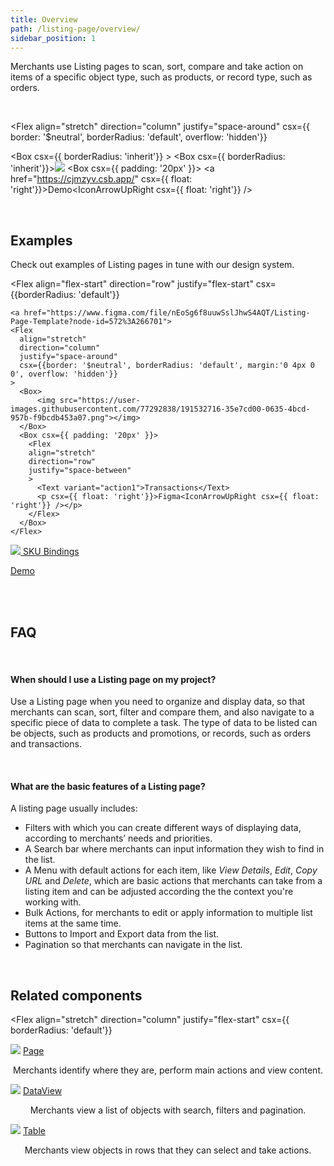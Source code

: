 ```yaml
---
title: Overview
path: /listing-page/overview/
sidebar_position: 1
---
```



Merchants use Listing pages to scan, sort, compare and take action on items of a specific object type, such as products, or record type, such as orders.

<br />

<Flex
  align="stretch"
  direction="column"
  justify="space-around"
  csx={{ border: '$neutral', borderRadius: 'default', overflow: 'hidden'}}
>
  <Box csx={{ borderRadius: 'inherit'}} >
      <Box csx={{ borderRadius: 'inherit'}}><a href="https://cjmzyv.csb.app/"><img src="https://user-images.githubusercontent.com/77292838/191526389-e0a97572-e01b-422a-8a96-56410d1f1e68.png"></img></a></Box>
  </Box>
  <Box csx={{ padding: '20px' }}>
    <Flex
    align="stretch"
    direction="row"
    justify="flex-end"
    >
      <a href="https://cjmzyv.csb.app/" csx={{ float: 'right'}}>Demo<IconArrowUpRight csx={{ float: 'right'}} /></a>
    </Flex>
  </Box>
</Flex>

<br />

## Examples

Check out examples of Listing pages in tune with our design system.

<Flex
  align="flex-start"
  direction="row"
  justify="flex-start"
  csx={{borderRadius: 'default'}}
>
    <a href="https://www.figma.com/file/nEoSg6f8uuwSslJhwS4AQT/Listing-Page-Template?node-id=572%3A266701">
    <Flex
      align="stretch"
      direction="column"
      justify="space-around"
      csx={{border: '$neutral', borderRadius: 'default', margin:'0 4px 0 0', overflow: 'hidden'}}
    >
      <Box>
          <img src="https://user-images.githubusercontent.com/77292838/191532716-35e7cd00-0635-4bcd-957b-f9bcdb453a07.png"></img>
      </Box>
      <Box csx={{ padding: '20px' }}>
        <Flex
        align="stretch"
        direction="row"
        justify="space-between"
        >
          <Text variant="action1">Transactions</Text>
          <p csx={{ float: 'right'}}>Figma<IconArrowUpRight csx={{ float: 'right'}} /></p>
        </Flex>
      </Box>
    </Flex>
  </a>
  <a href="https://storecomponents.myvtex.com/admin/sku-binding/">
    <Flex
      align="stretch"
      direction="column"
      justify="space-around"
      csx={{border: '$neutral', borderRadius: 'default', margin:'0 0 0 4px',overflow: 'hidden'}}
    >
      <Box>
          <img src="https://user-images.githubusercontent.com/77292838/191532881-15be5b13-8f8e-4bc4-99a9-1086e1aa51e3.png"></img>
      </Box>
      <Box csx={{ padding: '20px' }}>
        <Flex
        align="stretch"
        direction="row"
        justify="space-between"
        >
          <Text variant="action1">SKU Bindings</Text>
          <p csx={{ float: 'right'}}>Demo<IconArrowUpRight csx={{ float: 'right'}} /></p>
        </Flex>
      </Box>
    </Flex>
  </a>
</Flex>

<br />
<br />

## FAQ

<br />

#### When should I use a Listing page on my project?

Use a Listing page when you need to organize and display data, so that merchants can scan, sort, filter and compare them, and also navigate to a specific piece of data to complete a task. The type of data to be listed can be objects, such as products and promotions, or records, such as orders and transactions.

<br />

#### What are the basic features of a Listing page?

A listing page usually includes:

- Filters with which you can create different ways of displaying data, according to merchants’ needs and priorities.
- A Search bar where merchants can input information they wish to find in the list.
- A Menu with default actions for each item, like *View Details*, *Edit*, *Copy URL* and *Delete*, which are basic actions that merchants can take from a listing item and can be adjusted according the the context you're working with.
- Bulk Actions, for merchants to edit or apply information to multiple list items at the same time.
- Buttons to Import and Export data from the list.
- Pagination so that merchants can navigate in the list.

<br />

## Related  components

<Flex
  align="stretch"
  direction="column"
  justify="flex-start"
  csx={{ borderRadius: 'default'}}
>
  <Box>
    <Flex
    align="center"
    direction="row"
    justify="flex-start"
    >
        <Box csx={{ width: '115px', height: '64px', left: '336px', top: '1884px'}}><a href="https://admin-ui.vercel.app/components/page"><img src="https://user-images.githubusercontent.com/77292838/191536013-c0245589-139a-423d-928a-d13cad37d57b.png"></img></a></Box>
        <Box csx={{ padding: '30px'}}>
          <Flex
          align="flex-start"
          direction="column"
          justify="flex-end"
          >
            <a href="https://admin-ui.vercel.app/components/page" csx={{ float: 'right'}}>Page<IconArrowUpRight csx={{ float: 'right'}} /></a>
            <p>Merchants identify where they are, perform main actions and view content.</p>
          </Flex>
        </Box>
    </Flex>
  </Box>
    <Box>
    <Flex
    align="center"
    direction="row"
    justify="flex-start"
    >
      <Box csx={{ width: '115px', height: '64px', left: '336px', top: '1884px'}}><a href="https://admin-ui.vercel.app/components/data-view"><img src="https://user-images.githubusercontent.com/77292838/191536027-945041fc-6f1b-4aef-94a5-3edddf9717bc.png"></img></a></Box>
      <Box csx={{ padding: '30px'}}>
        <Flex
        align="flex-start"
        direction="column"
        justify="flex-end"
        >
          <a href="https://admin-ui.vercel.app/components/data-view" csx={{ float: 'right'}}>DataView<IconArrowUpRight csx={{ float: 'right'}} /></a>
          <p>Merchants view a list of objects with search, filters and pagination.</p>
        </Flex>
      </Box>
    </Flex>
  </Box>
    <Box>
    <Flex
    align="center"
    direction="row"
    justify="flex-start"
    >
      <Box csx={{ width: '115px', height: '64px', left: '336px', top: '1884px'}}><a href="https://admin-ui.vercel.app/components/table"><img src="https://user-images.githubusercontent.com/77292838/191536020-026aee3f-1356-4d05-9e79-224ab3268039.png"></img></a></Box>
      <Box csx={{ padding: '30px'}}>
        <Flex
        align="flex-start"
        direction="column"
        justify="flex-end"
        >
          <a href="https://admin-ui.vercel.app/components/table" csx={{ float: 'right'}}>Table<IconArrowUpRight csx={{ float: 'right'}} /></a>
          <p>Merchants view objects in rows that they can select and take actions.</p>
        </Flex>
      </Box>
    </Flex>
  </Box>
</Flex>

